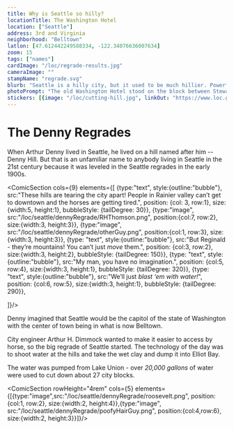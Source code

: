 ```yaml
---
title: Why is Seattle so hilly?
locationTitle: The Washington Hotel
location: ["Seattle"]
address: 3rd and Virginia
neighborhood: "Belltown"
latlon: [47.612442249588334, -122.34076636007634]
zoom: 15
tags: ["names"]
cardImage: "/loc/regrade-results.jpg"
cameraImage: ""
stampName: "regrade.svg"
blurb: "Seattle is a hilly city, but it used to be much hillier. Powerful jets of water were used to carve into Seattle's hills and create the cityscape we recognize today."
photoPrompt: "The old Washington Hotel stood on the block between Stewart and Virginia, and you can walk two blocks up 3rd to find the old Cornelius Hotel, whose height matched the peak of the old Denny Hill. Take pictures along the way."
stickers: [{image: "/loc/cutting-hill.jpg", linkOut: "https://www.loc.gov/item/2015646669/"},{image: "/loc/regrade-results.jpg", linkOut: "https://www.loc.gov/item/2024693820/"},{image: "/comics/denny-regrade/arthur-3.png"},]
---
```



# The Denny Regrades

When Arthur Denny lived in Seattle, he lived on a hill named after him -- Denny Hill. But that is an unfamiliar name to anybody living in Seattle in the 21st century because it was leveled in the Seattle regrades in the early 1900s.

<ComicSection cols={9}  elements={[
    {type:"text", style:{outline:"bubble"}, src:"These hills are tearing the city apart! People in Rainier valley can’t get to downtown and the horses are getting tired.", position: {col: 3, row:1}, size: {width:5, height:1}, bubbleStyle: {tailDegree: 30}},
    {type:"image", src:"/loc/seattle/dennyRegrade/RHThomson.png", position:{col:7, row:2}, size:{width:3, height:3}},
    {type:"image", src:"/loc/seattle/dennyRegrade/otherGuy.png", position:{col:1, row:3}, size:{width:3, height:3}},
    {type: "text", style:{outline:"bubble"}, src:"But Reginald - they’re mountains! You can’t just *move* them.", position: {col:3, row:2}, size:{width:3, height:2}, bubbleStyle: {tailDegree: 150}},
    {type: "text", style:{outline:"bubble"}, src:"My man, you have no imagination.", position: {col:5, row:4}, size:{width:3, height:1}, bubbleStyle: {tailDegree: 320}},
    {type: "text", style:{outline:"bubble"}, src:"We’ll just *blast ‘em with water!*", position: {col:6, row:5}, size:{width:3, height:1}, bubbleStyle: {tailDegree: 290}},

]}/> 


<LOCItem linkOut="https://www.loc.gov/item/2015646669/" image="/loc/cutting-hill.jpg" caption="Cutting down a hill with a powerful jet of water"/>

Denny imagined that Seattle would be the capitol of the state of Washington with the center of town being in what is now Belltown.

City engineer Arthur H. Dimmock wanted to make it easier to access by horse, so the big regrade of Seattle started. The technology of the day was to shoot water at the hills and take the wet clay and dump it into Elliot Bay.

The water was pumped from Lake Union - over *20,000 gallons* of water were used to cut down about 27 city blocks.

<LOCItem image="/loc/regrade-results.jpg" linkOut="https://www.loc.gov/item/2024693820/" caption="The Washington Hotel, where Theodore Roosevelt stayed when he visited Seattle"/>

<ComicSection rowHeight="4rem" cols={5} elements={[{type:"image",src:"/loc/seattle/dennyRegrade/roosevelt.png",  position:{col:1, row:2}, size:{width:2, height:4}},{type:"image", src:"/loc/seattle/dennyRegrade/poofyHairGuy.png", position:{col:4,row:6}, size:{width:2, height:3}}]}/>